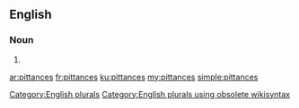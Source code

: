 ==English==

===Noun===
{{head|en}}

# {{plural of|pittance}}

[[Category:English plurals]][[Category:English plurals using obsolete wikisyntax]]

[[ar:pittances]]
[[fr:pittances]]
[[ku:pittances]]
[[my:pittances]]
[[simple:pittances]]